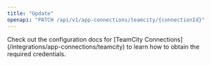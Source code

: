 ```yaml
---
title: "Update"
openapi: "PATCH /api/v1/app-connections/teamcity/{connectionId}"
---
```


<Note>
    Check out the configuration docs for [TeamCity Connections](/integrations/app-connections/teamcity) to learn how to obtain
    the required credentials.
</Note>
